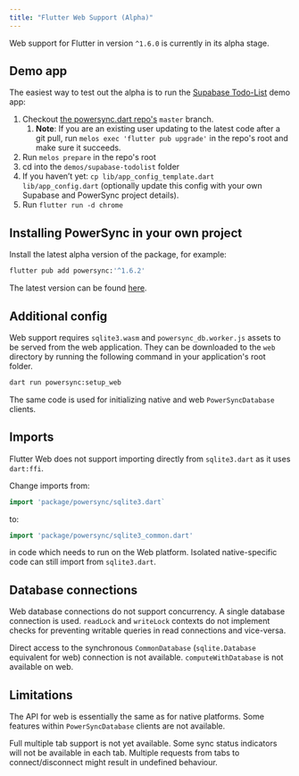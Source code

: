 ```yaml
---
title: "Flutter Web Support (Alpha)"
---
```


Web support for Flutter in version `^1.6.0` is currently in its alpha stage.

## Demo app

The easiest way to test out the alpha is to run the [Supabase Todo-List](https://github.com/powersync-ja/powersync.dart/blob/master/demos/supabase-todolist) demo app:

1. Checkout [the powersync.dart repo's](https://github.com/powersync-ja/powersync.dart/tree/master) `master` branch.
   1. **Note**: If you are an existing user updating to the latest code after a git pull, run `melos exec 'flutter pub upgrade'` in the repo's root and make sure it succeeds.
2. Run `melos prepare` in the repo's root
3. cd into the `demos/supabase-todolist` folder
4. If you haven’t yet: `cp lib/app_config_template.dart lib/app_config.dart` (optionally update this config with your own Supabase and PowerSync project details).
5. Run `flutter run -d chrome`

## Installing PowerSync in your own project

Install the latest alpha version of the package, for example:

```bash
flutter pub add powersync:'^1.6.2'
```

The latest version can be found [here](https://pub.dev/packages/powersync/versions).

## Additional config

Web support requires `sqlite3.wasm` and `powersync_db.worker.js` assets to be served from the web application. They can be downloaded to the `web` directory by running the following command in your application's root folder.

```bash
dart run powersync:setup_web
```

The same code is used for initializing native and web `PowerSyncDatabase` clients.

## Imports

Flutter Web does not support importing directly from `sqlite3.dart` as it uses `dart:ffi`.

Change imports from:

```dart
import 'package/powersync/sqlite3.dart`
```

to:

```dart
import 'package/powersync/sqlite3_common.dart'
```

in code which needs to run on the Web platform. Isolated native-specific code can still import from `sqlite3.dart`.

## Database connections

Web database connections do not support concurrency. A single database connection is used. `readLock` and `writeLock` contexts do not implement checks for preventing writable queries in read connections and vice-versa.

Direct access to the synchronous `CommonDatabase` (`sqlite.Database` equivalent for web) connection is not available. `computeWithDatabase` is not available on web.

## Limitations

The API for web is essentially the same as for native platforms. Some features within `PowerSyncDatabase` clients are not available.

Full multiple tab support is not yet available. Some sync status indicators will not be available in each tab. Multiple requests from tabs to connect/disconnect might result in undefined behaviour.
